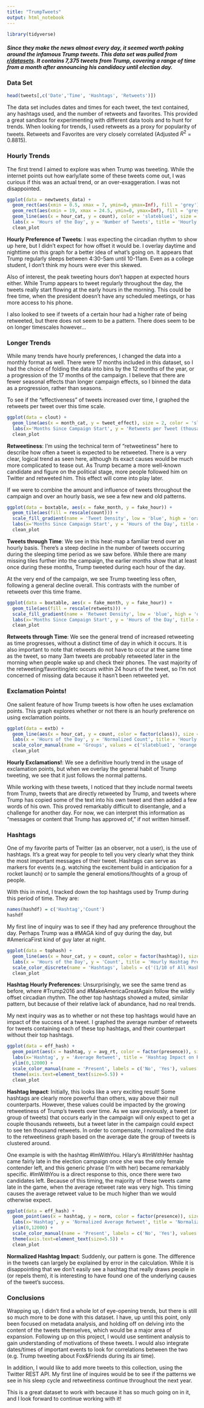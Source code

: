 ```yaml
---
title: "TrumpTweets"
output: html_notebook
---
```


```R
library(tidyverse)
```

##### Since they make the news almost every day, it seemed worth poking around the infamous Trump tweets. This data set was pulled from [r/datasets](https://www.reddit.com/r/datasets/comments/5czkdz/7375_donald_trump_tweets_in_excel_and_csv/). It contains 7,375 tweets from Trump, covering a range of time from a month after announcing his candidacy until election day.

### Data Set

```R
head(tweets[,c('Date','Time', 'Hashtags', 'Retweets')])
```

The data set includes dates and times for each tweet, the text contained, any hashtags used, and the number of retweets and favorites. This provided a great sandbox for experimenting with different data tools and to hunt for trends. When looking for trends, I used retweets as a proxy for popularity of tweets. Retweets and Favorites are very closely correlated (Adjusted $R^2$ = 0.8815). 

### Hourly Trends

The first trend I aimed to explore was when Trump was tweeting. While the internet points out how early/late some of these tweets come out, I was curious if this was an actual trend, or an over-exaggeration. I was not disappointed.

```R
ggplot(data = newtweets_data) +
  geom_rect(aes(xmin = 0.5, xmax = 7, ymin=0, ymax=Inf), fill = 'grey') +
  geom_rect(aes(xmin = 19, xmax = 24.5, ymin=0, ymax=Inf), fill = 'grey') +
  geom_line(aes(x = hour_cat, y = count), color = 'slateblue1', size = 2) +
  labs(x = 'Hours of the Day', y = 'Number of Tweets', title = 'Hourly Preference of Tweets') +
  clean_plot
```

**Hourly Preference of Tweets**: I was expecting the circadian rhythm to show up here, but I didn't expect for how offset it would be. I overlay daytime and nighttime on this graph for a better idea of what's going on. It appears that Trump regularly sleeps between 4:30-5am until 10-11am. Even as a college student, I don't think my hours were ever this skewed. 

Also of interest, the peak tweeting hours don't happen at expected hours either. While Trump appears to tweet regularly throughout the day, the tweets really start flowing at the early hours in the morning. This could be free time, when the president doesn't have any scheduled meetings, or has more access to his phone. 

I also looked to see if tweets of a certain hour had a higher rate of being retweeted, but there does not seem to be a pattern. There does seem to be on longer timescales however...

### Longer Trends

While many trends have hourly preferences, I changed the data into a monthly format as well. There were 17 months included in this dataset, so I had the choice of folding the data into bins by the 12 months of the year, or a progression of the 17 months of the campaign. I believe that there are fewer seasonal effects than longer campaign effects, so I binned the data as a progression, rather than seasons. 

To see if the "effectiveness" of tweets increased over time, I graphed the retweets per tweet over this time scale. 

```R
ggplot(data = clout) +
  geom_line(aes(x = month_cat, y = tweet_effect), size = 2, color = 'slateblue1') +
  labs(x='Months Since Campaign Start', y = 'Retweets per Tweet (thousands)', title = 'Retweetiness over Time') +
  clean_plot
```

**Retweetiness**: I'm using the technical term of "retweetiness" here to describe how often a tweet is expected to be retweeted. There is a very clear, logical trend as seen here, although its exact causes would be much more complicated to tease out. As Trump became a more well-known candidate and figure on the political stage, more people followed him on Twitter and retweeted him. This effect will come into play later.


If we were to combine the amount and influence of tweets throughout the campaign and over an hourly basis, we see a few new and old patterns.


```R
ggplot(data = boxtable, aes(x = fake_month, y = fake_hour)) +
  geom_tile(aes(fill = rescale(count))) +
  scale_fill_gradient(name = 'Tweet Density', low = 'blue', high = 'orange') +
  labs(x='Months Since Campaign Start', y = 'Hours of the Day', title = 'Tweets through Time') +
  clean_plot
```

**Tweets through Time**: We see in this heat-map a familiar trend over an hourly basis. There's a steep decline in the number of tweets occurring during the sleeping time period as we saw before. While there are many missing tiles further into the campaign, the earlier months show that at least once during these months, Trump tweeted during each hour of the day. 

At the very end of the campaign, we see Trump tweeting less often, following a general decline overall. This contrasts with the number of retweets over this time frame.


```R
ggplot(data = boxtable, aes(x = fake_month, y = fake_hour)) +
  geom_tile(aes(fill = rescale(retweets))) +
  scale_fill_gradient(name = 'Retweet Density', low = 'blue', high = 'orange') +
  labs(x='Months Since Campaign Start', y = 'Hours of the Day', title = 'Retweets through Time') +
  clean_plot
```

**Retweets through Time**:  We see the general trend of increased retweeting as time progresses, without a distinct time of day in which it occurs. It is also important to note that retweets do not have to occur at the same time as the tweet, so many 3am tweets are probably retweeted later in the morning when people wake up and check their phones. The vast majority of the retweeting/favoriting/etc occurs within 24 hours of the tweet, so I'm not concerned of missing data because it hasn't been retweeted yet.

### Exclamation Points!

One salient feature of how Trump tweets is how often he uses exclamation points. This graph explores whether or not there is an hourly preference on using exclamation points.

```R
ggplot(data = extb) +
  geom_line(aes(x = hour_cat, y = count, color = factor(class)), size = 2) +
  labs(x = 'Hours of the Day', y = 'Normalized Count', title = 'Hourly Exclamations!') +
  scale_color_manual(name = 'Groups', values = c('slateblue1', 'orange'), labels=c('All Tweets','Exclamations Points'))+
  clean_plot
```


**Hourly Exclamations!**: We see a definitive hourly trend in the usage of exclamation points, but when we overlay the general habit of Trump tweeting, we see that it just follows the normal patterns. 

While working with these tweets, I noticed that they include normal tweets from Trump, tweets that are directly retweeted by Trump, and tweets where Trump has copied some of the text into his own tweet and then added a few words of his own. This proved remarkably difficult to disentangle, and a challenge for another day. For now, we can interpret this information as "messages or content that Trump has approved of," if not written himself. 


### Hashtags

One of my favorite parts of Twitter (as an observer, not a user), is the use of hashtags. It's a great way for people to tell you very clearly what they think the most important messages of their tweet. Hashtags can serve as markers for events (e.g. watching the excitement build in anticipation for a rocket launch) or to sample the general emotions/thoughts of a group of people.

With this in mind, I tracked down the top hashtags used by Trump during this period of time. They are: 

```R
names(hashdf) = c('Hashtag','Count')
hashdf
```

My first line of inquiry was to see if they had any preference throughout the day. Perhaps Trump was a #MAGA kind of guy during the day, but #AmericaFirst kind of guy later at night. 

```R
ggplot(data = tophash) +
  geom_line(aes(x = hour_cat, y = count, color = factor(hashtag)), size = 2) +
  labs(x = 'Hours of the Day', y = 'Count', title = 'Hourly Hashtag Preference') +
  scale_color_discrete(name = 'Hashtags', labels = c('(1/10 of All Hashtags)', '#MakeAmericaGreatAgain', '#Trump2016'))+
  clean_plot
```

**Hashtag Hourly Preferences**: Unsurprisingly, we see the same trend as before, where #Trump2016 and #MakeAmericaGreatAgain follow the wildly offset circadian rhythm. The other top hashtags showed a muted, similar pattern, but because of their relative lack of abundance, had no real trends.


My next inquiry was as to whether or not these top hashtags would have an impact of the success of a tweet. I graphed the average number of retweets for tweets containing each of these top hashtags, and their counterpart without their top hashtags. 

```R
ggplot(data = eff_hash) +
  geom_point(aes(x = hashtag, y = avg_rt, color = factor(presence)), size = 3) +
  labs(x='Hashtag', y = 'Average Retweet', title = 'Hashtag Impact on Retweet Potential') +
  ylim(0,12000) +
  scale_color_manual(name = 'Present', labels = c('No', 'Yes'), values = c('slateblue1', 'orange')) +
  theme(axis.text=element_text(size=5.5)) +
  clean_plot
```

**Hashtag Impact**: Initially, this looks like a very exciting result! Some hashtags are clearly more powerful than others, way above their null counterparts. However, these values could be impacted by the growing retweetiness of Trump's tweets over time. As we saw previously, a tweet (or group of tweets) that occurs early in the campaign will only expect to get a couple thousands retweets, but a tweet later in the campaign could expect to see ten thousand retweets. In order to compensate, I normalized the data to the retweetiness graph based on the average date the group of tweets is clustered around.

One example is with the hashtag #ImWithYou. Hilary's #ImWithHer hashtag came fairly late in the election campaign once she was the only female contender left, and this generic phrase (I'm with her) became remarkably specific. #ImWithYou is a direct response to this, once there were two candidates left. Because of this timing, the majority of these tweets came late in the game, when the average retweet rate was very high. This timing causes the average retweet value to be much higher than we would otherwise expect.


```R
ggplot(data = eff_hash) +
  geom_point(aes(x = hashtag, y = norm, color = factor(presence)), size = 4) +
  labs(x='Hashtag', y = 'Normalized Average Retweet', title = 'Normalized Hashtag Impact on Retweet Potential') +
  ylim(0,12000) +
  scale_color_manual(name = 'Present', labels = c('No', 'Yes'), values = c('slateblue1', 'orange')) +
  theme(axis.text=element_text(size=5.5)) +
  clean_plot
```

**Normalized Hashtag Impact**: Suddenly, our pattern is gone. The difference in the tweets can largely be explained by error in the calculation. While it is disappointing that we don't easily see a hashtag that really draws people in (or repels them), it is interesting to have found one of the underlying causes of the tweet's success. 


### Conclusions

Wrapping up, I didn't find a whole lot of eye-opening trends, but there is still so much more to be done with this dataset. I have, up until this point, only been focused on metadata analysis, and holding off on delving into the content of the tweets themselves, which would be a major area of expansion. Following up on this project, I would use sentiment analysis to gain understanding of motivations of these tweets. I would also integrate dates/times of important events to look for correlations between the two (e.g. Trump tweeting about Fox&Friends during its air time). 

In addition, I would like to add more tweets to this collection, using the Twitter REST API. My first line of inquires would be to see if the patterns we see in his sleep cycle and retweetiness continue throughout the next year. 

This is a great dataset to work with because it has so much going on in it, and I look forward to continue working with it!













